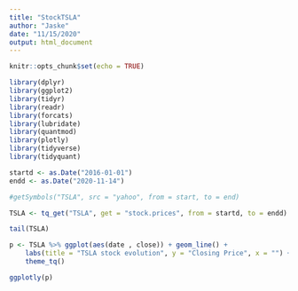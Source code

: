 ```yaml
---
title: "StockTSLA"
author: "Jaske"
date: "11/15/2020"
output: html_document
---
```


```r
knitr::opts_chunk$set(echo = TRUE)
```

```r
library(dplyr)
library(ggplot2)
library(tidyr)
library(readr)
library(forcats)
library(lubridate)
library(quantmod)
library(plotly)
library(tidyverse)
library(tidyquant)
```

```r
startd <- as.Date("2016-01-01")
endd <- as.Date("2020-11-14")
```

```r
#getSymbols("TSLA", src = "yahoo", from = start, to = end)

TSLA <- tq_get("TSLA", get = "stock.prices", from = startd, to = endd)
```

```r
tail(TSLA)
```

```r
p <- TSLA %>% ggplot(aes(date , close)) + geom_line() +
    labs(title = "TSLA stock evolution", y = "Closing Price", x = "") + 
    theme_tq()
```

```r
ggplotly(p)
```

